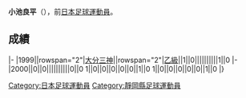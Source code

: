 {{Infobox football biography
|name=小池良平
|image=
|fullname=小池良平
|birth_date={{Birth date and age|1980|8|24}}
|cityofbirth=[[静岡縣|静岡縣]]
|countryofbirth=[[日本|日本]]
|position=[[中场|中场]]
|currentclub=
|years=1999-2000
|clubs=[[大分三神|大分三神]]
|caps(goals)=
|nationalyears=
|nationalteam=
|nationalcaps(goals)=
}}
'''小池良平'''（{{Bd|1980年|8月24日||}}），前[[日本|日本]][[足球|足球]][[運動員|運動員]]。

==成績==
{{Football player club statistics 1|YYN}}
{{Football player club statistics 2|JPN|YYN}}
|-
|1999||rowspan="2"|[[大分三神|大分三神]]||rowspan="2"|[[日本職業足球乙級聯賽|乙級]]||1||0||||||||||1||0
|-
|2000||0||0||||||||||0||0
{{Football player club statistics 3|1|JPN}}1||0||0||0||0||0||1||0
{{Football player club statistics 5}}1||0||0||0||0||0||1||0
|}

{{Japan-sport-bio-stub}}
{{Soccer-player-stub}}
[[Category:日本足球運動員|Category:日本足球運動員]]
[[Category:靜岡縣足球運動員|Category:靜岡縣足球運動員]]